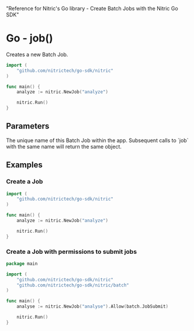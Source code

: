   "Reference for Nitric's Go library - Create Batch Jobs with the Nitric Go SDK"

# Go - job()

Creates a new Batch Job.

```go
import (
	"github.com/nitrictech/go-sdk/nitric"
)

func main() {
	analyze := nitric.NewJob("analyze")

	nitric.Run()
}
```

## Parameters

<Properties>
  <Property name="name" required type="string">
    The unique name of this Batch Job within the app. Subsequent calls to `job`
    with the same name will return the same object.
  </Property>
</Properties>

## Examples

### Create a Job

```go
import (
	"github.com/nitrictech/go-sdk/nitric"
)

func main() {
	analyze := nitric.NewJob("analyze")

	nitric.Run()
}
```

### Create a Job with permissions to submit jobs

```go
package main

import (
	"github.com/nitrictech/go-sdk/nitric"
	"github.com/nitrictech/go-sdk/nitric/batch"
)

func main() {
	analyse := nitric.NewJob("analyse").Allow(batch.JobSubmit)

	nitric.Run()
}
```
